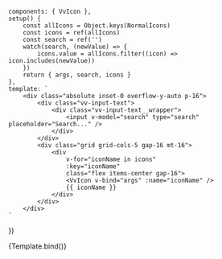 
<Meta
	title="Components/Icon/Collection"
	component={VvIcon}
	args={defaultArgs}
	argTypes={argTypes}
/>

	components: { VvIcon },
	setup() {
		const allIcons = Object.keys(NormalIcons)
		const icons = ref(allIcons)
		const search = ref('')
		watch(search, (newValue) => {
			icons.value = allIcons.filter((icon) => icon.includes(newValue))
		})
		return { args, search, icons }
	},
	template: `
		<div class="absolute inset-0 overflow-y-auto p-16">
			<div class="vv-input-text">
				<div class="vv-input-text__wrapper">
					<input v-model="search" type="search" placeholder="Search..." />
				</div>
			</div>
			<div class="grid grid-cols-5 gap-16 mt-16">
				<div
					v-for="iconName in icons"
					:key="iconName"
					class="flex items-center gap-16">
					<VvIcon v-bind="args" :name="iconName" />
					{{ iconName }}
				</div>
			</div>
		</div>
	`
})

<Canvas>
	<Story
		name="Collection"
		argTypes={{
			name: {
				control: {
					disable: true
				}
			},
			src: {
				control: {
					disable: true
				}
			},
			svg: {
				control: {
					disable: true
				}
			}
		}}>
		{Template.bind()}
	</Story>
</Canvas>
